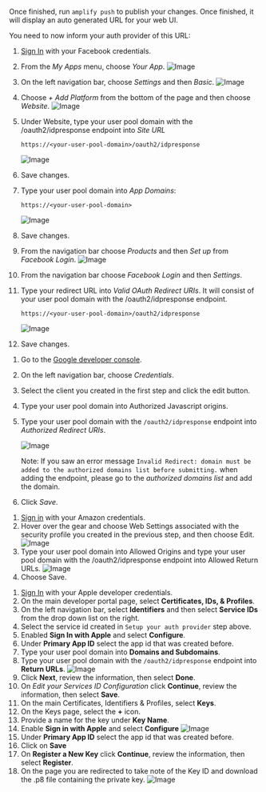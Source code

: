 Once finished, run `amplify push` to publish your changes. Once finished, it will display an auto generated URL for your web UI.

You need to now inform your auth provider of this URL:

<BlockSwitcher>
<Block name="Facebook Login">

1. [Sign In](https://developers.facebook.com/) with your Facebook credentials.
2. From the *My Apps* menu, choose *Your App*.
![Image](/images/cognitoHostedUI/facebook1.png)
3. On the left navigation bar, choose *Settings* and then *Basic*.
![Image](/images/cognitoHostedUI/facebook3.png)
4. Choose *+ Add Platform* from the bottom of the page and then choose *Website*.
![Image](/images/cognitoHostedUI/facebook4.png)
5. Under Website, type your user pool domain with the /oauth2/idpresponse endpoint into *Site URL*

    `https://<your-user-pool-domain>/oauth2/idpresponse`

    ![Image](/images/cognitoHostedUI/facebook5.png)
6. Save changes.
7. Type your user pool domain into *App Domains*:

    `https://<your-user-pool-domain>`

    ![Image](/images/cognitoHostedUI/facebook6.png)
8. Save changes.
9. From the navigation bar choose *Products* and then *Set up* from *Facebook Login*.
![Image](/images/cognitoHostedUI/facebook7.png)
10. From the navigation bar choose *Facebook Login* and then *Settings*.
11. Type your redirect URL into *Valid OAuth Redirect URIs*. It will consist of your user pool domain with the /oauth2/idpresponse endpoint.

    `https://<your-user-pool-domain>/oauth2/idpresponse`

    ![Image](/images/cognitoHostedUI/facebook8.png)
12. Save changes.

</Block>
<Block name="Google Sign-In">

1. Go to the [Google developer console](https://console.developers.google.com).
2. On the left navigation bar, choose *Credentials*.
3. Select the client you created in the first step and click the edit button.
4. Type your user pool domain into Authorized Javascript origins.
5. Type your user pool domain with the `/oauth2/idpresponse` endpoint into *Authorized Redirect URIs*.

    ![Image](/images/cognitoHostedUI/google8.png)

    Note: If you saw an error message `Invalid Redirect: domain must be added to the authorized domains list before submitting.` when adding the endpoint, please go to the *authorized domains list* and add the domain.
6. Click *Save*.

</Block>
<Block name="Login with Amazon">

1. [Sign in](https://developer.amazon.com/loginwithamazon/console/site/lwa/overview.html) with your Amazon credentials.
2. Hover over the gear and choose Web Settings associated with the security profile you created in the previous step, and then choose Edit.
![Image](/images/cognitoHostedUI/amazon4.png)
3. Type your user pool domain into Allowed Origins and type your user pool domain with the /oauth2/idpresponse endpoint into Allowed Return URLs.
![Image](/images/cognitoHostedUI/amazon5.png)
5. Choose Save.

</Block>
<Block name="Sign in with Apple">

1. [Sign In](https://developer.apple.com/account/) with your Apple developer credentials.
2. On the main developer portal page, select **Certificates, IDs, & Profiles**.
3. On the left navigation bar, select **Identifiers** and then select **Service IDs** from the drop down list on the right.
4. Select the service id created in `Setup your auth provider` step above.
5. Enabled **Sign In with Apple** and select **Configure**.
6. Under **Primary App ID** select the app id that was created before.
7. Type your user pool domain into **Domains and Subdomains**.
8. Type your user pool domain with the `/oauth2/idpresponse` endpoint into **Return URLs**.
![Image](/images/cognitoHostedUI/apple3.png)
9. Click **Next**, review the information, then select **Done**.
10. On *Edit your Services ID Configuration* click **Continue**, review the information, then select **Save**.
11. On the main Certificates, Identifiers & Profiles, select **Keys**.
12. On the Keys page, select the **+** icon.
13. Provide a name for the key under **Key Name**.
14. Enable **Sign in with Apple** and select **Configure**
![Image](/images/cognitoHostedUI/apple4.png)
15. Under **Primary App ID** select the app id that was created before.
16. Click on **Save**
17. On **Register a New Key** click **Continue**, review the information, then select **Register**.
18. On the page you are redirected to take note of the Key ID and download the .p8 file containing the private key.
![Image](/images/cognitoHostedUI/apple5.png)

</Block>
</BlockSwitcher>

